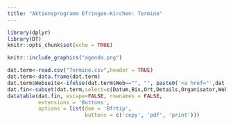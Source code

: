 ```yaml
---
title: "Aktionsprogramm Efringen-Kirchen: Termine"
---
```


```r
library(dplyr)
library(DT)
knitr::opts_chunk$set(echo = TRUE)
```

```r
knitr::include_graphics("agenda.png")
```

```r
dat.term<-read.csv("Termine.csv",header = TRUE)
dat.term<-data.frame(dat.term)
dat.term$Webseite<-ifelse(dat.term$Web=="", "", paste0('<a href="',dat.term$Web,'">',dat.term$Web,"</a>"))
dat.fin<-subset(dat.term,select=c(Datum,Bis,Ort,Details,Organisator,Webseite))
datatable(dat.fin, escape=FALSE, rownames = FALSE,
          extensions = 'Buttons',
          options = list(dom = 'Bfrtip', 
                         buttons = c('copy', 'pdf', 'print')))
```
